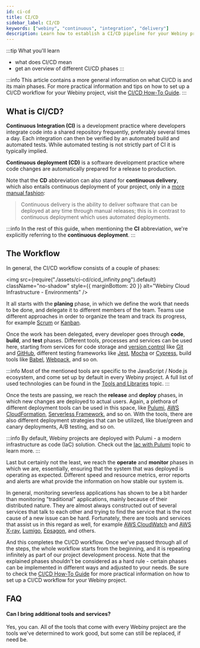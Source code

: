 ```yaml
---
id: ci-cd
title: CI/CD
sidebar_label: CI/CD
keywords: ["webiny", "continuous", "integration", "delivery"]
description: Learn how to establish a CI/CD pipeline for your Webiny project.
---
```


:::tip What you'll learn
- what does CI/CD mean
- get an overview of different CI/CD phases
:::

:::info
This article contains a more general information on what CI/CD is and its main phases. For more practical information and tips on how to set up a CI/CD workflow for your Webiny project, visit the [CI/CD How-To Guide](/docs/how-to-guides/ci-cd/introduction).
:::

## What is CI/CD?

**Continuous Integration (CI)** is a development practice where developers integrate code into a shared repository frequently, preferably several times a day. Each integration can then be verified by an automated build and automated tests. While automated testing is not strictly part of CI it is typically implied.

**Continuous deployment (CD)** is a software development practice where code changes are automatically prepared for a release to production.

Note that the **CD** abbreviation can also stand for **continuous delivery**, which also entails continuous deployment of your project, only in a [more manual fashion](https://en.wikipedia.org/wiki/Continuous_delivery):

> Continuous delivery is the ability to deliver software that can be deployed at any time through manual releases; this is in contrast to continuous deployment which uses automated deployments.

:::info
In the rest of this guide, when mentioning the **CI** abbreviation, we're explicitly referring to the **continuous deployment**.
:::

## The Workflow

In general, the CI/CD workflow consists of a couple of phases:

<!-- vale off -->

<img
  src={require("./assets/ci-cd/cicd_infinity.png").default}
  className="no-shadow"
  style={{ marginBottom: 20 }}
  alt="Webiny Cloud Infrastructure - Environments"
/>

<!-- vale on -->

It all starts with the **planing** phase, in which we define the work that needs to be done, and delegate it to different members of the team. Teams use different approaches in order to organize the team and track its progress, for example [Scrum](https://en.wikipedia.org/wiki/Scrum_%28software_development%29) or [Kanban](https://en.wikipedia.org/wiki/Kanban).

Once the work has been delegated, every developer goes through **code**, **build**, and **test** phases. Different tools, processes and services can be used here, starting from services for code storage and [version control](https://en.wikipedia.org/wiki/Version_control) like [Git](https://www.git-scm.com/book/en/v2/Getting-Started-What-is-Git%3F) and [GitHub](https://en.wikipedia.org/wiki/GitHub), different testing frameworks like [Jest](https://jestjs.io/), [Mocha](https://mochajs.org/) or [Cypress](https://www.cypress.io/), build tools like [Babel](https://babeljs.io/), [Webpack](https://webpack.js.org/), and so on.

:::info
Most of the mentioned tools are specific to the JavaScript / Node.js ecosystem, and come set up by default in every Webiny project. A full list of used technologies can be found in the [Tools and Libraries](/docs/key-topics/tools-libraries) topic.
:::

Once the tests are passing, we reach the **release** and **deploy** phases, in which new changes are deployed to actual users. Again, a plethora of different deployment tools can be used in this space, like [Pulumi](https://www.pulumi.com/), [AWS CloudFormation](https://aws.amazon.com/cloudformation/), [Serverless Framework](https://www.serverless.com/), and so on. With the tools, there are also different deployment strategies that can be utilized, like blue/green and canary deployments, A/B testing, and so on.

:::info
By default, Webiny projects are deployed with Pulumi - a modern infrastructure as code (IaC) solution. Check out the [Iac with Pulumi](/docs/key-topics/deployment/iac-with-pulumi) topic to learn more.
:::

Last but certainly not the least, we reach the **operate** and **monitor** phases in which we are, essentially, ensuring that the system that was deployed is operating as expected. Different speed and resource metrics, error reports and alerts are what provide the information on how stable our system is.

In general, monitoring severless applications has shown to be a bit harder than monitoring "traditional" applications, mainly because of their distributed nature. They are almost always constructed out of several services that talk to each other and trying to find the service that is the root cause of a new issue can be hard. Fortunately, there are tools and services that assist us in this regard as well, for example [AWS CloudWatch](https://aws.amazon.com/cloudwatch/) and [AWS X-ray](https://aws.amazon.com/xray/), [Lumigo](https://lumigo.io/), [Epsagon](https://epsagon.com/product/), and others.

And this completes the CI/CD workflow. Once we've passed through all of the steps, the whole workflow starts from the beginning, and it is repeating infinitely as part of our project development process. Note that the explained phases shouldn't be considered as a hard rule - certain phases can be implemented in different ways and adjusted to your needs. Be sure to check the [CI/CD How-To Guide](/docs/how-to-guides/ci-cd/introduction) for more practical information on how to set up a CI/CD workflow for your Webiny project.

## FAQ

#### Can I bring additional tools and services?

Yes, you can. All of the tools that come with every Webiny project are the tools we've determined to work good, but some can still be replaced, if need be.

